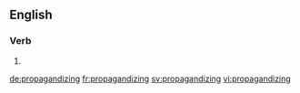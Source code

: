 ==English==

===Verb===
{{head|en|present participle}}

# {{present participle of|propagandize|lang=en|nocat=1}}

[[de:propagandizing]]
[[fr:propagandizing]]
[[sv:propagandizing]]
[[vi:propagandizing]]